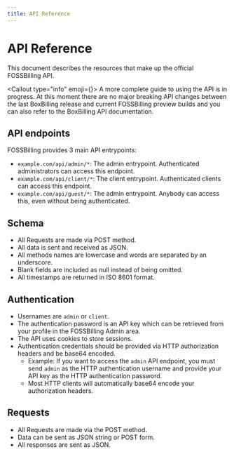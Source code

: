 ```yaml
---
title: API Reference
---
```



# API Reference

This document describes the resources that make up the official FOSSBilling API.

<Callout type="info" emoji={<FAIcon icon="faPersonDigging" />}>
    A more complete guide to using the API is in progress. At this moment there are no major breaking API changes between the last BoxBilling release and current FOSSBilling preview builds and you can also refer to the BoxBilling API documentation.
</Callout>

## API endpoints

FOSSBilling provides 3 main API entrypoints:

 - `example.com/api/admin/*`: The admin entrypoint. Authenticated administrators can access this endpoint.
 - `example.com/api/client/*`: The client entrypoint. Authenticated clients can access this endpoint.
 - `example.com/api/guest/*`: The admin entrypoint. Anybody can access this, even without being authenticated.

## Schema

- All Requests are made via POST method.
- All data is sent and received as JSON.
- All methods names are lowercase and words are separated by an underscore.
- Blank fields are included as null instead of being omitted.
- All timestamps are returned in ISO 8601 format.

## Authentication

- Usernames are `admin` or `client`.
- The authentication password is an API key which can be retrieved from your profile in the FOSSBilling Admin area.
- The API uses cookies to store sessions.
- Authentication credentials should be provided via HTTP authorization headers and be base64 encoded.
	- Example: If you want to access the `admin` API endpoint, you must send `admin` as the HTTP authentication username and provide your API key as the HTTP authentication password.
    - Most HTTP clients will automatically base64 encode your authorization headers.

## Requests

- All Requests are made via the POST method.
- Data can be sent as JSON string or POST form.
- All responses are sent as JSON.
